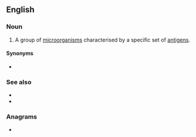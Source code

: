 {{also|sérovar}}
==English==

===Noun===
{{wikipedia}}
{{en-noun}}

# A group of [[microorganism]]s characterised by a specific set of [[antigen]]s.

====Synonyms====
* {{l|en|serotype}}

===See also===
* {{l|en|biovar}}
* {{l|en|morphovar}}

===Anagrams===
* {{anagrams|en|a=aeorrsv|arroves|savorer}}